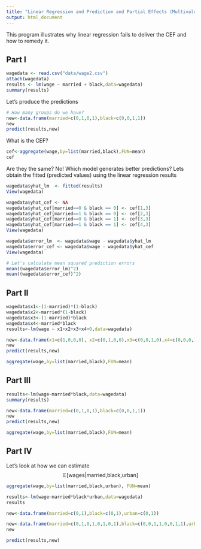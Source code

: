 ```yaml
---
title: "Linear Regression and Prediction and Partial Effects (Multivalued Discrete Predictor)"
output: html_document
---
```



This program illustrates why linear regression fails to deliver the CEF and how to remedy it. 

## Part I

```r
wagedata <- read.csv("data/wage2.csv") 
attach(wagedata)
results <- lm(wage ~ married + black,data=wagedata)
summary(results)

```

Let's produce the predictions

```r
# How many groups do we have?
new<-data.frame(married=c(0,1,0,1),black=c(0,0,1,1))
new
predict(results,new)
```


What is the CEF?

```r
cef<-aggregate(wage,by=list(married,black),FUN=mean)  
cef
```

Are they the same? No! Which model generates better predictions? Lets obtain the fitted (predicted values) using the linear regression results

```r
wagedata$yhat_lm  <- fitted(results)
View(wagedata)
```


```r
wagedata$yhat_cef <- NA 
wagedata$yhat_cef[married==0 & black == 0] <- cef[1,3] 
wagedata$yhat_cef[married==1 & black == 0] <- cef[2,3] 
wagedata$yhat_cef[married==0 & black == 1] <- cef[3,3] 
wagedata$yhat_cef[married==1 & black == 1] <- cef[4,3]
View(wagedata)
```


```r
wagedata$error_lm  <- wagedata$wage - wagedata$yhat_lm 
wagedata$error_cef <- wagedata$wage - wagedata$yhat_cef
View(wagedata)
```


```r
# Let's calculate mean squared prediction errors 
mean((wagedata$error_lm)^2)       
mean((wagedata$error_cef)^2) 
```


## Part II

```r
wagedata$x1<-(1-married)*(1-black)
wagedata$x2<-married*(1-black)
wagedata$x3<-(1-married)*black
wagedata$x4<-married*black
results<-lm(wage ~ x1+x2+x3+x4+0,data=wagedata)
```

```r
new<-data.frame(x1=c(1,0,0,0), x2=c(0,1,0,0),x3=c(0,0,1,0),x4=c(0,0,0,1))
new
predict(results,new)
```


```r
aggregate(wage,by=list(married,black),FUN=mean) 
```


## Part III

```r
results<-lm(wage~married*black,data=wagedata)
summary(results)
```


```r
new<-data.frame(married=c(0,1,0,1),black=c(0,0,1,1))
new
predict(results,new)
```

```r
aggregate(wage,by=list(married,black),FUN=mean) 
```


## Part IV

Let's look at how we can estimate 
$$
\mathbb{E}[\text{wages|married,black,urban}]
$$

```r
aggregate(wage,by=list(married,black,urban), FUN=mean)
```

```r
results<-lm(wage~married*black*urban,data=wagedata)
results
```

```r
new<-data.frame(married=c(0,1),black=c(0,1),urban=c(0,1))

new<-data.frame(married=c(0,1,0,1,0,1,0,1),black=c(0,0,1,1,0,0,1,1),urban=c(0,0,0,0,1,1,1,1))
new
```

```r
predict(results,new)
```


